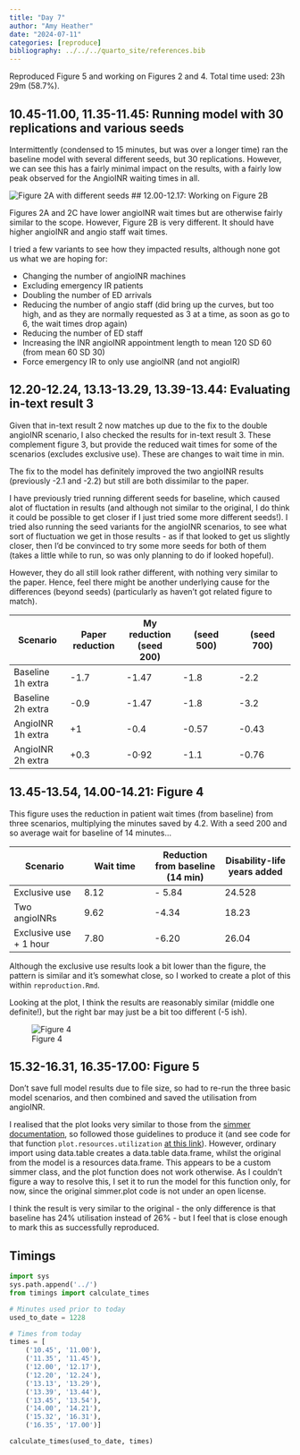 ```yaml
---
title: "Day 7"
author: "Amy Heather"
date: "2024-07-11"
categories: [reproduce]
bibliography: ../../../quarto_site/references.bib
---
```


::: {.callout-note}

Reproduced Figure 5 and working on Figures 2 and 4. Total time used: 23h 29m (58.7%).

:::

## 10.45-11.00, 11.35-11.45: Running model with 30 replications and various seeds

Intermittently (condensed to 15 minutes, but was over a longer time) ran the baseline model with several different seeds, but 30 replications. However, we can see this has a fairly minimal impact on the results, with a fairly low peak observed for the AngioINR waiting times in all.

![Figure 2A with different seeds](fig2a_seeds.png)
## 12.00-12.17: Working on Figure 2B

Figures 2A and 2C have lower angioINR wait times but are otherwise fairly similar to the scope. However, Figure 2B is very different. It should have higher angioINR and angio staff wait times.

I tried a few variants to see how they impacted results, although none got us what we are hoping for:

* Changing the number of angioINR machines
* Excluding emergency IR patients
* Doubling the number of ED arrivals
* Reducing the number of angio staff (did bring up the curves, but too high, and as they are normally requested as 3 at a time, as soon as go to 6, the wait times drop again)
* Reducing the number of ED staff
* Increasing the INR angioINR appointment length to mean 120 SD 60 (from mean 60 SD 30)
* Force emergency IR to only use angioINR (and not angioIR)

## 12.20-12.24, 13.13-13.29, 13.39-13.44: Evaluating in-text result 3

Given that in-text result 2 now matches up due to the fix to the double angioINR scenario, I also checked the results for in-text result 3. These complement figure 3, but provide the reduced wait times for some of the scenarios (excludes exclusive use). These are changes to wait time in min.

The fix to the model has definitely improved the two angioINR results (previously -2.1 and -2.2) but still are both dissimilar to the paper.

I have previously tried running different seeds for baseline, which caused alot of fluctation in results (and although not similar to the original, I do think it could be possible to get closer if I just tried some more different seeds!). I tried also running the seed variants for the angioINR scenarios, to see what sort of fluctuation we get in those results - as if that looked to get us slightly closer, then I'd be convinced to try some more seeds for both of them (takes a little while to run, so was only planning to do if looked hopeful).

However, they do all still look rather different, with nothing very similar to the paper. Hence, feel there might be another underlying cause for the differences (beyond seeds) (particularly as haven't got related figure to match).

| Scenario | Paper reduction | My reduction (seed 200) | (seed 500) | (seed 700) |
| --- | --- | --- | --- | --- |
| Baseline 1h extra | -1.7 | -1.47 | -1.8 | -2.2 |
| Baseline 2h extra | -0.9 | -1.47 |-1.8 | -3.2 |
| AngioINR 1h extra | +1 | -0.4 | -0.57 | -0.43 |
| AngioINR 2h extra | +0.3 | -0·92 | -1.1 | -0.76 |

## 13.45-13.54, 14.00-14.21: Figure 4

This figure uses the reduction in patient wait times (from baseline) from three scenarios, multiplying the minutes saved by 4.2. With a seed 200 and so average wait for baseline of 14 minutes...

| Scenario | Wait time | Reduction from baseline (14 min) | Disability-life years added |
| --- | --- | --- | --- |
| Exclusive use | 8.12 | - 5.84 | 24.528 |
| Two angioINRs | 9.62 | -4.34 | 18.23 |
| Exclusive use + 1 hour | 7.80 | -6.20 | 26.04 |

Although the exclusive use results look a bit lower than the figure, the pattern is similar and it's somewhat close, so I worked to create a plot of this within `reproduction.Rmd`.

Looking at the plot, I think the results are reasonably similar (middle one definite!), but the right bar may just be a bit too different (-5 ish).

![Figure 4](fig4.png)

## 15.32-16.31, 16.35-17.00: Figure 5

Don't save full model results due to file size, so had to re-run the three basic model scenarios, and then combined and saved the utilisation from angioINR.

I realised that the plot looks very similar to those from the [simmer documentation](https://r-simmer.org/extensions/plot/reference/plot.mon), so followed those guidelines to produce it (and see code for that function `plot.resources.utilization` [at this link](https://github.com/r-simmer/simmer.plot/blob/51aa1cf442b4923ab95ad3822408c139898731b5/R/plot.resources.R#L95)). However, ordinary import using data.table creates a data.table data.frame, whilst the original from the model is a resources data.frame. This appears to be a custom simmer class, and the plot function does not work otherwise. As I couldn't figure a way to resolve this, I set it to run the model for this function only, for now, since the original simmer.plot code is not under an open license.

I think the result is very similar to the original - the only difference is that baseline has 24% utilisation instead of 26% - but I feel that is close enough to mark this as successfully reproduced.

## Timings

```python
import sys
sys.path.append('../')
from timings import calculate_times

# Minutes used prior to today
used_to_date = 1228

# Times from today
times = [
    ('10.45', '11.00'),
    ('11.35', '11.45'),
    ('12.00', '12.17'),
    ('12.20', '12.24'),
    ('13.13', '13.29'),
    ('13.39', '13.44'),
    ('13.45', '13.54'),
    ('14.00', '14.21'),
    ('15.32', '16.31'),
    ('16.35', '17.00')]

calculate_times(used_to_date, times)
```
